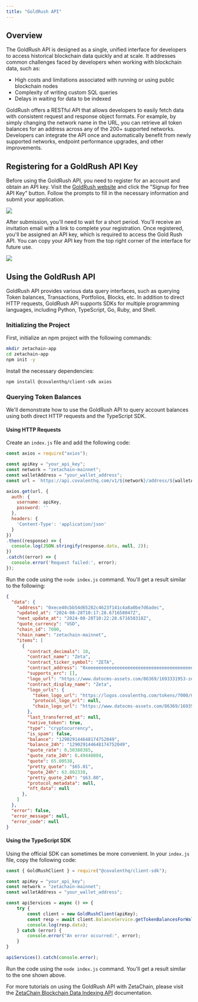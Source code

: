```yaml
---
title: "GoldRush API"
---
```


## Overview

The GoldRush API is designed as a single, unified interface for developers to access historical blockchain data quickly and at scale. It addresses common challenges faced by developers when working with blockchain data, such as:

- High costs and limitations associated with running or using public blockchain nodes
- Complexity of writing custom SQL queries
- Delays in waiting for data to be indexed

GoldRush offers a RESTful API that allows developers to easily fetch data with consistent request and response object formats. For example, by simply changing the network name in the URL, you can retrieve all token balances for an address across any of the 200+ supported networks. Developers can integrate the API once and automatically benefit from newly supported networks, endpoint performance upgrades, and other improvements.

## Registering for a GoldRush API Key

Before using the GoldRush API, you need to register for an account and obtain an API key. Visit the [GoldRush website](https://goldrush.dev) and click the "Signup for free API Key" button. Follow the prompts to fill in the necessary information and submit your application.

![](/img/docs/goldrush-home.png)

After submission, you'll need to wait for a short period. You'll receive an invitation email with a link to complete your registration. Once registered, you'll be assigned an API key, which is required to access the Gold Rush API. You can copy your API key from the top right corner of the interface for future use.

![](/img/docs/goldrush-key.png)

## Using the GoldRush API

GoldRush API provides various data query interfaces, such as querying Token balances, Transactions, Portfolios, Blocks, etc. In addition to direct HTTP requests, GoldRush API supports SDKs for multiple programming languages, including Python, TypeScript, Go, Ruby, and Shell.

### Initializing the Project

First, initialize an npm project with the following commands:

```bash
mkdir zetachain-app
cd zetachain-app
npm init -y
```

Install the necessary dependencies:

```bash
npm install @covalenthq/client-sdk axios
```

### Querying Token Balances

We'll demonstrate how to use the GoldRush API to query account balances using both direct HTTP requests and the TypeScript SDK.


#### Using HTTP Requests

Create an `index.js` file and add the following code:

```javascript
const axios = require("axios");

const apiKey = "your_api_key";
const network = "zetachain-mainnet";
const walletAddress = "your_wallet_address";
const url = `https://api.covalenthq.com/v1/${network}/address/${walletAddress}/balances_v2/`;

axios.get(url, {
  auth: {
    username: apiKey,
    password: ''
  },
  headers: {
    'Content-Type': 'application/json'
  }
})
.then((response) => {
  console.log(JSON.stringify(response.data, null, 2));
})
.catch((error) => {
  console.error('Request failed:', error);
});

```

Run the code using the `node index.js` command. You'll get a result similar to the following:

```json
{
  "data": {
    "address": "0xece40cbb54d65282c4623f141c4a8a0be7d6adec",
    "updated_at": "2024-08-28T10:17:28.671658047Z",
    "next_update_at": "2024-08-28T10:22:28.671658318Z",
    "quote_currency": "USD",
    "chain_id": 7000,
    "chain_name": "zetachain-mainnet",
    "items": [
      {
        "contract_decimals": 18,
        "contract_name": "Zeta",
        "contract_ticker_symbol": "ZETA",
        "contract_address": "0xeeeeeeeeeeeeeeeeeeeeeeeeeeeeeeeeeeeeeeee",
        "supports_erc": [],
        "logo_url": "https://www.datocms-assets.com/86369/1693331953-zetachain-colour.png",
        "contract_display_name": "Zeta",
        "logo_urls": {
          "token_logo_url": "https://logos.covalenthq.com/tokens/7000/0xeeeeeeeeeeeeeeeeeeeeeeeeeeeeeeeeeeeeeeee.png",
          "protocol_logo_url": null,
          "chain_logo_url": "https://www.datocms-assets.com/86369/1693503842-zetachain-icon-white.svg"
        },
        "last_transferred_at": null,
        "native_token": true,
        "type": "cryptocurrency",
        "is_spam": false,
        "balance": "129029144648174752049",
        "balance_24h": "129029144648174752049",
        "quote_rate": 0.50380385,
        "quote_rate_24h": 0.49448004,
        "quote": 65.00538,
        "pretty_quote": "$65.01",
        "quote_24h": 63.802338,
        "pretty_quote_24h": "$63.80",
        "protocol_metadata": null,
        "nft_data": null
      },
    ]
  },
  "error": false,
  "error_message": null,
  "error_code": null
}

```


#### Using the TypeScript SDK

Using the official SDK can sometimes be more convenient. In your `index.js` file, copy the following code:


```javascript
const { GoldRushClient } = require("@covalenthq/client-sdk");

const apiKey = "your_api_key";
const network = "zetachain-mainnet";
const walletAddress = "your_wallet_address";

const apiServices = async () => {
    try {
        const client = new GoldRushClient(apiKey);
        const resp = await client.BalanceService.getTokenBalancesForWalletAddress(network, walletAddress);
        console.log(resp.data);
    } catch (error) {
        console.error("An error occurred:", error);
    }
}

apiServices().catch(console.error);
```

Run the code using the `node index.js` command. You'll get a result similar to the one shown above.

For more tutorials on using the GoldRush API with ZetaChain, please visit the [ZetaChain Blockchain Data Indexing API](https://goldrush.dev/docs/networks/zetachain/) documentation.